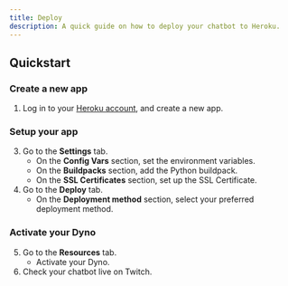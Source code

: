 ```yaml
---
title: Deploy
description: A quick guide on how to deploy your chatbot to Heroku.
---
```


## Quickstart

### Create a new app

1. Log in to your [Heroku account](https://dashboard.heroku.com/apps), and create a new app.

### Setup your app
3. Go to the **Settings** tab.
    - On the **Config Vars** section, set the environment variables.
    - On the **Buildpacks** section, add the Python buildpack.
    - On the **SSL Certificates** section, set up the SSL Certificate.
4. Go to the **Deploy** tab.
    - On the **Deployment method** section, select your preferred deployment method.

### Activate your Dyno

5. Go to the **Resources** tab.
    - Activate your Dyno.
6. Check your chatbot live on Twitch.